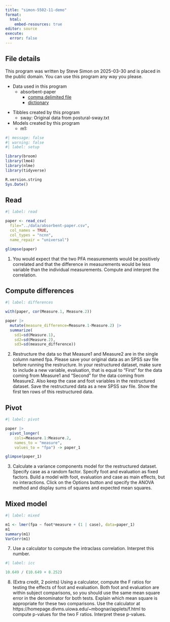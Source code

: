 ```yaml
---
title: "simon-5502-11-demo"
format: 
  html:
    embed-resources: true
editor: source
execute: 
  error: false
---
```


## File details

This program was written by Steve Simon on 2025-03-30 and is placed in the public domain. You can use this program any way you please.


-   Data used in this program
    -   absorbent-paper
        -   [comma delimited file][ref-paper]
        -   [dictionary][ref-paper-dd]

[ref-paper]: https://github.com/pmean/data/blob/main/files/absorbent-paper.csv
[ref-paper-dd]: https://github.com/pmean/data/blob/main/files/absorbent-paper.yaml

-   Tibbles created by this program
    -   sway: Original data from postural-sway.txt
-   Models created by this program
    -   m1: 

```r
#| message: false
#| warning: false
#| label: setup

library(broom)
library(lme4)
library(nlme)
library(tidyverse)

R.version.string
Sys.Date()
```


## Read

```r
#| label: read

paper <- read_csv(
  file="../data/absorbent-paper.csv",
  col_names = TRUE,
  col_types = "ncnn",
  name_repair = "universal")

glimpse(paper)
```
1. You would expect that the two PFA measurements would be positively correlated and that the difference in measurements would be less variable than the individual measurements. Compute and interpret the correlation. 




## Compute differences

```r
#| label: differences

with(paper, cor(Measure.1, Measure.2))

paper |>
  mutate(measure_difference=Measure.1-Measure.2) |>
  summarize(
    sd1=sd(Measure.1),
    sd2=sd(Measure.2),
    sd3=sd(measure_difference))
```

2. Restructure the data so that Measure1 and Measure2 are in the single column named fpa. Please save your original data as an SPSS sav file before running the restructure. In your restructured dataset, make sure to include a new variable, evaluation, that is equal to “First” for the data coming from Measure1 and “Second” for the data coming from Measure2. Also keep the case and foot variables in the restructured dataset. Save the restructured data as a new SPSS sav file. Show the first ten rows of this restructured data.

## Pivot

```r
#| label: pivot

paper |>
  pivot_longer(
    cols=Measure.1:Measure.2,
    names_to = "measure",
    values_to = "fpa") -> paper_1

glimpse(paper_1)
```

3. Calculate a variance components model for the restructured dataset. Specify case as a random factor. Specify foot and evaluation as fixed factors. Build a model with foot, evaluation and case as main effects, but no interactions. Click on the Options button and specify the ANOVA method and display sums of squares and expected mean squares.

## Mixed model

```r
#| label: mixed

m1 <- lmer(fpa ~ foot*measure + (1 | case), data=paper_1)
m1
summary(m1)
VarCorr(m1)
```

7. Use a calculator to compute the intraclass correlation. Interpret this number.

```r
#| label: icc

10.649 / (10.649 + 8.252)
```

8. (Extra credit, 2 points) Using a calculator, compute the F ratios for testing the effects of foot and evaluation. Both foot and evaluation are within subject comparisons, so you should use the same mean square error in the denominator for both tests. Explain which mean square is appropriate for these two comparisons. Use the calculator at
https://homepage.divms.uiowa.edu/~mbognar/applets/f.html 
to compute p-values for the two F ratios. Interpret these p-values.


